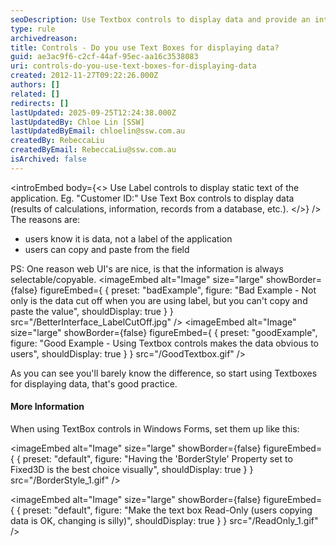 ```yaml
---
seoDescription: Use Textbox controls to display data and provide an intuitive user experience by making information easily copyable and selectable.
type: rule
archivedreason:
title: Controls - Do you use Text Boxes for displaying data?
guid: ae3ac9f6-c2cf-44af-95ec-aa16c3538083
uri: controls-do-you-use-text-boxes-for-displaying-data
created: 2012-11-27T09:22:26.000Z
authors: []
related: []
redirects: []
lastUpdated: 2025-09-25T12:24:38.000Z
lastUpdatedBy: Chloe Lin [SSW]
lastUpdatedByEmail: chloelin@ssw.com.au
createdBy: RebeccaLiu
createdByEmail: RebeccaLiu@ssw.com.au
isArchived: false
---
```


<introEmbed
  body={<>
Use Label controls to display static text of the application. Eg. "Customer ID:"
Use Text Box controls to display data (results of calculations, information, records from a database, etc.).
  </>}
/>
The reasons are:

* users know it is data, not a label of the application
* users can copy and paste from the field

PS: One reason web UI's are nice, is that the information is always selectable/copyable.
<imageEmbed
  alt="Image"
  size="large"
  showBorder={false}
  figureEmbed={ {
    preset: "badExample",
    figure: "Bad Example - Not only is the data cut off when you are using label, but you can't copy and paste the value",
    shouldDisplay: true
  } }
  src="/BetterInterface_LabelCutOff.jpg"
/>
<imageEmbed
  alt="Image"
  size="large"
  showBorder={false}
  figureEmbed={ {
    preset: "goodExample",
    figure: "Good Example - Using Textbox controls makes the data obvious to users",
    shouldDisplay: true
  } }
  src="/GoodTextbox.gif"
/>

As you can see you'll barely know the difference, so start using Textboxes for displaying data, that's good practice.

#### More Information

When using TextBox controls in Windows Forms, set them up like this:


<imageEmbed
  alt="Image"
  size="large"
  showBorder={false}
  figureEmbed={ {
    preset: "default",
    figure: "Having the 'BorderStyle' Property set to Fixed3D is the best choice visually",
    shouldDisplay: true
  } }
  src="/BorderStyle_1.gif"
/>


<imageEmbed
  alt="Image"
  size="large"
  showBorder={false}
  figureEmbed={ {
    preset: "default",
    figure: "Make the text box Read-Only (users copying data is OK, changing is silly)",
    shouldDisplay: true
  } }
  src="/ReadOnly_1.gif"
/>
